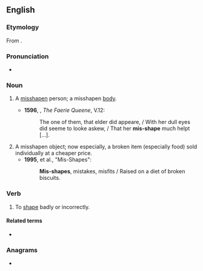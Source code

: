 ==English==

===Etymology===
From {{prefix|mis|shape|lang=en}}.

===Pronunciation===
* {{a|UK}} {{IPA|/ˈmɪsʃeɪp/|lang=en}}

===Noun===
{{en-noun}}

# {{lb|en|obsolete}} A [[misshapen]] person; a misshapen [[body]]. {{defdate|14th-17th c.}}
#* '''1596''', {{w|Edmund Spenser}}, ''The Faerie Queene'', V.12:
#*: The one of them, that elder did appeare, / With her dull eyes did seeme to looke askew, / That her '''mis-shape''' much helpt [...].
# A misshapen object; now especially, a broken item (especially food) sold individually at a cheaper price. {{defdate|from 19th c.}}
#* '''1995''', {{w|Jarvis Cocker}} et al., "Mis-Shapes":
#*: '''Mis-shapes''', mistakes, misfits / Raised on a diet of broken biscuits.

===Verb===
{{en-verb|misshapes|misshaping|misshaped|misshaped}}

# To [[shape]] badly or incorrectly. {{defdate|from 15th c.}}

====Related terms====
* {{l|en|misshapen}}

===Anagrams===
* {{anagrams|en|emphasis}}
